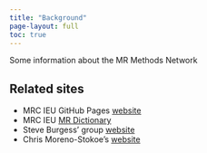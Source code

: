 ```yaml
---
title: "Background"
page-layout: full
toc: true
---
```


Some information about the MR Methods Network

## Related sites

* MRC IEU GitHub Pages [website](https://mrcieu.github.io/#software-overview)
* MRC IEU [MR Dictionary](https://mr-dictionary.mrcieu.ac.uk)
* Steve Burgess' group [website](https://www.mendelianrandomization.com/index.php/software-code)
* Chris Moreno-Stokoe's [website](https://www.morenostok.io/mrsoftwarelist.html)
